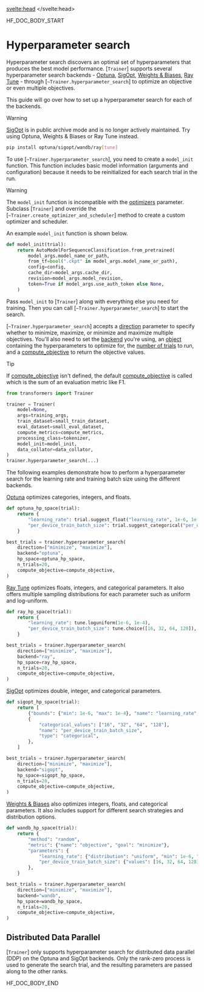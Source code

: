 <script lang="ts">
let fw: "pt" | "tf" = "pt";
onMount(() => {
    const urlParams = new URLSearchParams(window.location.search);
    fw = urlParams.get("fw") || "pt";
});
</script>
<svelte:head>
  <meta name="hf:doc:metadata" content={metadata} >
</svelte:head>

<!--HF DOCBUILD BODY START-->

HF_DOC_BODY_START

<!--Copyright 2022 The HuggingFace Team. All rights reserved.

Licensed under the Apache License, Version 2.0 (the "License"); you may not use this file except in compliance with
the License. You may obtain a copy of the License at

http://www.apache.org/licenses/LICENSE-2.0

Unless required by applicable law or agreed to in writing, software distributed under the License is distributed on
an "AS IS" BASIS, WITHOUT WARRANTIES OR CONDITIONS OF ANY KIND, either express or implied. See the License for the

⚠️ Note that this file is in Markdown but contain specific syntax for our doc-builder (similar to MDX) that may not be
rendered properly in your Markdown viewer.

-->

# Hyperparameter search

Hyperparameter search discovers an optimal set of hyperparameters that produces the best model performance. [`Trainer`] supports several hyperparameter search backends - [Optuna](https://optuna.readthedocs.io/en/stable/index.html), [SigOpt](https://docs.sigopt.com/), [Weights & Biases](https://docs.wandb.ai/), [Ray Tune](https://docs.ray.io/en/latest/tune/index.html) - through  [`~Trainer.hyperparameter_search`] to optimize an objective or even multiple objectives.

This guide will go over how to set up a hyperparameter search for each of the backends.

> [!WARNING]
> [SigOpt](https://github.com/sigopt/sigopt-server) is in public archive mode and is no longer actively maintained. Try using Optuna, Weights & Biases or Ray Tune instead.

```bash
pip install optuna/sigopt/wandb/ray[tune]
```

To use [`~Trainer.hyperparameter_search`], you need to create a `model_init` function. This function includes basic model information (arguments and configuration) because it needs to be reinitialized for each search trial in the run.

> [!WARNING]
> The `model_init` function is incompatible with the [optimizers](./main_classes/trainer#transformers.Trainer.optimizers) parameter. Subclass [`Trainer`] and override the [`~Trainer.create_optimizer_and_scheduler`] method to create a custom optimizer and scheduler.

An example `model_init` function is shown below.

```py
def model_init(trial):
    return AutoModelForSequenceClassification.from_pretrained(
        model_args.model_name_or_path,
        from_tf=bool(".ckpt" in model_args.model_name_or_path),
        config=config,
        cache_dir=model_args.cache_dir,
        revision=model_args.model_revision,
        token=True if model_args.use_auth_token else None,
    )
```

Pass `model_init` to [`Trainer`] along with everything else you need for training. Then you can call [`~Trainer.hyperparameter_search`] to start the search.

[`~Trainer.hyperparameter_search`] accepts a [direction](./main_classes/trainer#transformers.Trainer.hyperparameter_search.direction) parameter to specify whether to minimize, maximize, or minimize and maximize multiple objectives. You'll also need to set the [backend](./main_classes/trainer#transformers.Trainer.hyperparameter_search.backend) you're using, an [object](./main_classes/trainer#transformers.Trainer.hyperparameter_search.hp_space) containing the hyperparameters to optimize for, the [number of trials](./main_classes/trainer#transformers.Trainer.hyperparameter_search.n_trials) to run, and a [compute_objective](./main_classes/trainer#transformers.Trainer.hyperparameter_search.compute_objective) to return the objective values.

> [!TIP]
> If [compute_objective](./main_classes/trainer#transformers.Trainer.hyperparameter_search.compute_objective) isn't defined, the default [compute_objective](./main_classes/trainer#transformers.Trainer.hyperparameter_search.compute_objective) is called which is the sum of an evaluation metric like F1.

```py
from transformers import Trainer

trainer = Trainer(
    model=None,
    args=training_args,
    train_dataset=small_train_dataset,
    eval_dataset=small_eval_dataset,
    compute_metrics=compute_metrics,
    processing_class=tokenizer,
    model_init=model_init,
    data_collator=data_collator,
)
trainer.hyperparameter_search(...)
```

The following examples demonstrate how to perform a hyperparameter search for the learning rate and training batch size using the different backends.

<hfoptions id="backends">
<hfoption id="Optuna">

[Optuna](https://optuna.readthedocs.io/en/stable/tutorial/10_key_features/002_configurations.html#sphx-glr-tutorial-10-key-features-002-configurations-py) optimizes categories, integers, and floats.

```py
def optuna_hp_space(trial):
    return {
        "learning_rate": trial.suggest_float("learning_rate", 1e-6, 1e-4, log=True),
        "per_device_train_batch_size": trial.suggest_categorical("per_device_train_batch_size", [16, 32, 64, 128]),
    }

best_trials = trainer.hyperparameter_search(
    direction=["minimize", "maximize"],
    backend="optuna",
    hp_space=optuna_hp_space,
    n_trials=20,
    compute_objective=compute_objective,
)
```

</hfoption>
<hfoption id="Ray Tune">

[Ray Tune](https://docs.ray.io/en/latest/tune/api/search_space.html) optimizes floats, integers, and categorical parameters. It also offers multiple sampling distributions for each parameter such as uniform and log-uniform.

```py
def ray_hp_space(trial):
    return {
        "learning_rate": tune.loguniform(1e-6, 1e-4),
        "per_device_train_batch_size": tune.choice([16, 32, 64, 128]),
    }

best_trials = trainer.hyperparameter_search( 
    direction=["minimize", "maximize"],
    backend="ray",
    hp_space=ray_hp_space,
    n_trials=20,
    compute_objective=compute_objective,
)
```

</hfoption>
<hfoption id="SigOpt">

[SigOpt](https://docs.sigopt.com/ai-module-api-references/api_reference/objects/object_parameter) optimizes double, integer, and categorical parameters.

```py
def sigopt_hp_space(trial):
    return [
        {"bounds": {"min": 1e-6, "max": 1e-4}, "name": "learning_rate", "type": "double"},
        {
            "categorical_values": ["16", "32", "64", "128"],
            "name": "per_device_train_batch_size",
            "type": "categorical",
        },
    ]

best_trials = trainer.hyperparameter_search( 
    direction=["minimize", "maximize"],
    backend="sigopt",
    hp_space=sigopt_hp_space,
    n_trials=20,
    compute_objective=compute_objective,
)
```

</hfoption>
<hfoption id="Weights & Biases">

[Weights & Biases](https://docs.wandb.ai/guides/sweeps/sweep-config-keys) also optimizes integers, floats, and categorical parameters. It also includes support for different search strategies and distribution options.

```py
def wandb_hp_space(trial):
    return {
        "method": "random",
        "metric": {"name": "objective", "goal": "minimize"},
        "parameters": {
            "learning_rate": {"distribution": "uniform", "min": 1e-6, "max": 1e-4},
            "per_device_train_batch_size": {"values": [16, 32, 64, 128]},
        },
    }

best_trials = trainer.hyperparameter_search( 
    direction=["minimize", "maximize"],
    backend="wandb",
    hp_space=wandb_hp_space,
    n_trials=20,
    compute_objective=compute_objective,
)
```

</hfoption>
</hfoptions>

## Distributed Data Parallel

[`Trainer`] only supports hyperparameter search for distributed data parallel (DDP) on the Optuna and SigOpt backends. Only the rank-zero process is used to generate the search trial, and the resulting parameters are passed along to the other ranks.


<!--HF DOCBUILD BODY END-->

HF_DOC_BODY_END


